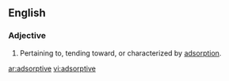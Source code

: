 ==English==

===Adjective===
{{en-adj}}

# Pertaining to, tending toward, or characterized by [[adsorption]].

[[ar:adsorptive]]
[[vi:adsorptive]]